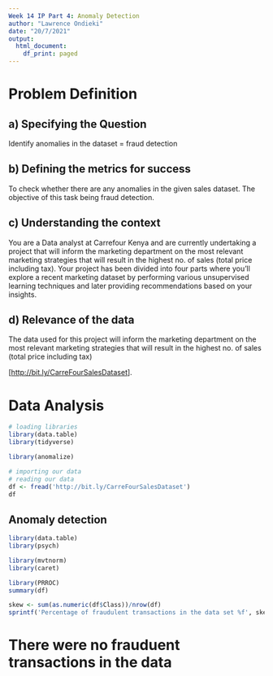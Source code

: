 ---
Week 14 IP Part 4: Anomaly Detection
author: "Lawrence Ondieki"
date: "20/7/2021"
output:
  html_document:
    df_print: paged
---

# Problem Definition

## **a) Specifying the Question**

Identify anomalies in the dataset = fraud detection

## **b) Defining the metrics for success**

To check whether there are any anomalies in the given sales dataset. The
objective of this task being fraud detection.

## **c) Understanding the context**

You are a Data analyst at Carrefour Kenya and are currently undertaking
a project that will inform the marketing department on the most relevant
marketing strategies that will result in the highest no. of sales (total
price including tax). Your project has been divided into four parts
where you’ll explore a recent marketing dataset by performing various
unsupervised learning techniques and later providing recommendations
based on your insights.

## **d) Relevance of the data**

The data used for this project will inform the marketing department on
the most relevant marketing strategies that will result in the highest
no. of sales (total price including tax)

\[<http://bit.ly/CarreFourSalesDataset>\].

# Data Analysis


```{r}
# loading libraries
library(data.table)
library(tidyverse)
```

```{r}
library(anomalize)
```

```{r}
# importing our data
# reading our data
df <- fread('http://bit.ly/CarreFourSalesDataset')
df
```
## Anomaly detection

```{r}
library(data.table)
library(psych)
```

```{r}
library(mvtnorm)
library(caret)
```

```{r}
library(PRROC)
summary(df)
```

```{r}
skew <- sum(as.numeric(df$Class))/nrow(df)
sprintf('Percentage of fraudulent transactions in the data set %f', skew*100)
```
# There were no frauduent transactions in the data

